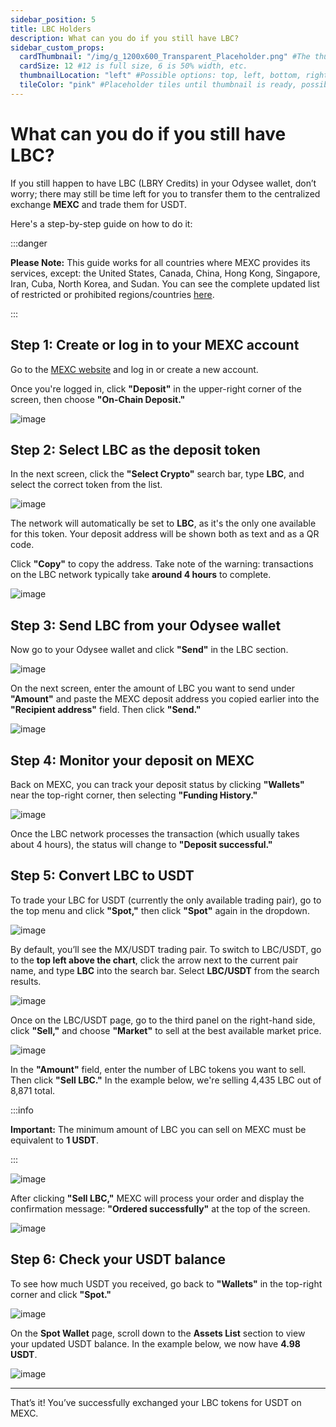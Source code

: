 ```yaml
---
sidebar_position: 5
title: LBC Holders
description: What can you do if you still have LBC?
sidebar_custom_props:
  cardThumbnail: "/img/g_1200x600_Transparent_Placeholder.png" #The thumbnail on the category card.
  cardSize: 12 #12 is full size, 6 is 50% width, etc.
  thumbnailLocation: "left" #Possible options: top, left, bottom, right, none
  tileColor: "pink" #Placeholder tiles until thumbnail is ready, possible options: blue, cream, darkpurple, lightpurple, mauve, orange, pink, none
---
```


# What can you do if you still have LBC?

If you still happen to have LBC (LBRY Credits) in your Odysee wallet, don’t worry; there may still be time left for you to transfer them to the centralized exchange **MEXC** and trade them for USDT.

Here's a step-by-step guide on how to do it:

:::danger

**Please Note:**
This guide works for all countries where MEXC provides its services, except: the United States, Canada, China, Hong Kong, Singapore, Iran, Cuba, North Korea, and Sudan. You can see the complete updated list of restricted or prohibited regions/countries [here](https://www.mexc.com/learn/article/list-of-supported-and-restricted-countries-on-mexc/1).

:::

## Step 1: Create or log in to your MEXC account

Go to the [MEXC website](https://www.mexc.com/) and log in or create a new account.

Once you're logged in, click **"Deposit"** in the upper-right corner of the screen, then choose **"On-Chain Deposit."**

![image](https://ipfs.skatehive.app/ipfs/bafybeih56cpvika4cyt6ad4ns4of3nu7oxtr7stfg7jodtyh2papl4vbzy)

## Step 2: Select LBC as the deposit token

In the next screen, click the **"Select Crypto"** search bar, type **LBC**, and select the correct token from the list.

![image](https://ipfs.skatehive.app/ipfs/bafkreibysnf4df5zrabcmk47gw7lk2z6p224pnhjtkztgu5ziqmgauooni)

The network will automatically be set to **LBC**, as it's the only one available for this token. Your deposit address will be shown both as text and as a QR code.

Click **"Copy"** to copy the address. Take note of the warning: transactions on the LBC network typically take **around 4 hours** to complete.

![image](https://ipfs.skatehive.app/ipfs/bafkreiaqueghhpy46qwlmpiymdc3giphvqgeawhjmgr754dkofad4cdw6m)

## Step 3: Send LBC from your Odysee wallet

Now go to your Odysee wallet and click **"Send"** in the LBC section.

![image](https://ipfs.skatehive.app/ipfs/bafkreiaonaslwfwgdyzvvqnwss5dmmdctnzhp2djxah5amdefp6p3x3bwe)

On the next screen, enter the amount of LBC you want to send under **"Amount"** and paste the MEXC deposit address you copied earlier into the **"Recipient address"** field. Then click **"Send."**

![image](https://ipfs.skatehive.app/ipfs/bafkreid35m7gsd6bf45ebposxqmappr7nowc3wucejckbkpnunyvhcx37a)

## Step 4: Monitor your deposit on MEXC

Back on MEXC, you can track your deposit status by clicking **"Wallets"** near the top-right corner, then selecting **"Funding History."**

![image](https://ipfs.skatehive.app/ipfs/bafkreic6vbjcovl5o37cy44gzde3tpzzn7m2i7mod5df5k6ly2qgrbhfoa)

Once the LBC network processes the transaction (which usually takes about 4 hours), the status will change to **"Deposit successful."**

## Step 5: Convert LBC to USDT

To trade your LBC for USDT (currently the only available trading pair), go to the top menu and click **"Spot,"** then click **"Spot"** again in the dropdown.

![image](https://ipfs.skatehive.app/ipfs/bafkreifpxnobmhe3dgildo4us3z3m6flf3puxj2t3umsij2lbbspovrfzu)

By default, you’ll see the MX/USDT trading pair. To switch to LBC/USDT, go to the **top left above the chart**, click the arrow next to the current pair name, and type **LBC** into the search bar. Select **LBC/USDT** from the search results.

![image](https://ipfs.skatehive.app/ipfs/bafkreifjhlw4vhfimjze2qwg2fjl3fc64s6rdaa2j7fhnmazki5prvucey)

Once on the LBC/USDT page, go to the third panel on the right-hand side, click **"Sell,"** and choose **"Market"** to sell at the best available market price.

![image](https://ipfs.skatehive.app/ipfs/bafkreiakvwpqjuixscq5v3hxg3pxlvfozqlmui6wrq3yz45eziyhmx7jv4)

In the **"Amount"** field, enter the number of LBC tokens you want to sell. Then click **"Sell LBC."** In the example below, we're selling 4,435 LBC out of 8,871 total.

:::info

**Important:**
The minimum amount of LBC you can sell on MEXC must be equivalent to **1 USDT**.

:::

![image](https://ipfs.skatehive.app/ipfs/bafkreib7t2sjqa2nwa5xglbw4nhutxnheljwfzjjcvvlfcavfnqdr3je2y)

After clicking **"Sell LBC,"** MEXC will process your order and display the confirmation message: **"Ordered successfully"** at the top of the screen.

![image](https://ipfs.skatehive.app/ipfs/bafkreiclhkqoeqrfconaf6baz2kqzddmbuhjrabdjmh7wackthhn5jgcdm)

## Step 6: Check your USDT balance

To see how much USDT you received, go back to **"Wallets"** in the top-right corner and click **"Spot."**

![image](https://ipfs.skatehive.app/ipfs/bafkreiep2xbsc3cpmoe5xgqq3bj76e5qqe5rltdrryxbbe3p2n77dvpdqa)

On the **Spot Wallet** page, scroll down to the **Assets List** section to view your updated USDT balance.
In the example below, we now have **4.98 USDT**.

![image](https://ipfs.skatehive.app/ipfs/bafkreihuftf7ptt2f4fvvpx273uo4dllhwgx4cy4fgqprei7azxx276xgy)

---

That’s it! You’ve successfully exchanged your LBC tokens for USDT on MEXC.